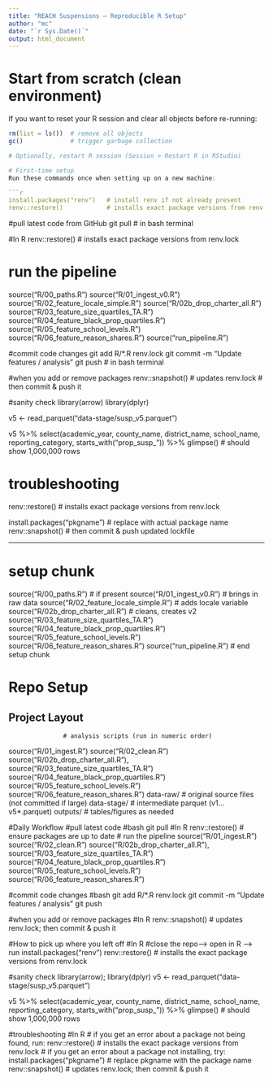 ```yaml
---
title: "REACH Suspensions – Reproducible R Setup"
author: "mc"
date: "`r Sys.Date()`"
output: html_document
---
```

# Start from scratch (clean environment)
If you want to reset your R session and clear all objects before re-running:

```r
rm(list = ls())  # remove all objects
gc()             # trigger garbage collection

# Optionally, restart R session (Session > Restart R in RStudio) 

# First-time setup
Run these commands once when setting up on a new machine:

```r
install.packages("renv")   # install renv if not already present
renv::restore()            # installs exact package versions from renv.lock
```

#pull latest code from GitHub
git pull # in bash terminal

#In R
renv::restore()
# installs exact package versions from renv.lock

# run the pipeline
source("R/00_paths.R")
source("R/01_ingest_v0.R")
source("R/02_feature_locale_simple.R")
source("R/02b_drop_charter_all.R")
source("R/03_feature_size_quartiles_TA.R")
source("R/04_feature_black_prop_quartiles.R")
source("R/05_feature_school_levels.R")
source("R/06_feature_reason_shares.R")
source("run_pipeline.R")

#commit code changes
git add R/*.R renv.lock
git commit -m "Update features / analysis"
git push # in bash terminal

#when you add or remove packages
renv::snapshot()    # updates renv.lock
# then commit & push it

#sanity check
library(arrow)
library(dplyr)

v5 <- read_parquet("data-stage/susp_v5.parquet")

v5 %>%
  select(academic_year, county_name, district_name, school_name,
         reporting_category, starts_with("prop_susp_")) %>%
  glimpse()
# should show 1,000,000 rows

# troubleshooting
renv::restore() # installs exact package versions from renv.lock

install.packages("pkgname")   # replace with actual package name
renv::snapshot()              # then commit & push updated lockfile


---
# setup chunk
source("R/00_paths.R")                  # if present
source("R/01_ingest_v0.R")              # brings in raw data
source("R/02_feature_locale_simple.R")  # adds locale variable
source("R/02b_drop_charter_all.R")      # cleans, creates v2
source("R/03_feature_size_quartiles_TA.R")
source("R/04_feature_black_prop_quartiles.R")
source("R/05_feature_school_levels.R")
source("R/06_feature_reason_shares.R")
source("run_pipeline.R")
# end setup chunk

# Repo Setup
## Project Layout
                   # analysis scripts (run in numeric order)
source("R/01_ingest.R")
source("R/02_clean.R")
source("R/02b_drop_charter_all.R"),
source("R/03_feature_size_quartiles_TA.R")
source("R/04_feature_black_prop_quartiles.R")
source("R/05_feature_school_levels.R")
source("R/06_feature_reason_shares.R")
data-raw/               # original source files (not committed if large)
data-stage/             # intermediate parquet (v1…v5*.parquet)
outputs/                # tables/figures as needed

#Daily Workflow
#pull latest code
#bash
git pull
#In R
renv::restore()  # ensure packages are up to date
# run the pipeline
source("R/01_ingest.R")
source("R/02_clean.R")
source("R/02b_drop_charter_all.R"),
source("R/03_feature_size_quartiles_TA.R")
source("R/04_feature_black_prop_quartiles.R")
source("R/05_feature_school_levels.R")
source("R/06_feature_reason_shares.R")

#commit code changes
#bash
git add R/*.R renv.lock
git commit -m "Update features / analysis"
git push

#when you add or remove packages
#In R
renv::snapshot()    # updates renv.lock; then commit & push it

#How to pick up where you left off
#In R
#close the repo--> open in R --> run
install.packages("renv")
renv::restore() # installs the exact package versions from renv.lock

#sanity check
library(arrow); library(dplyr)
v5 <- read_parquet("data-stage/susp_v5.parquet")

v5 %>%
  select(academic_year, county_name, district_name, school_name,
         reporting_category, starts_with("prop_susp_")) %>%
  glimpse() # should show 1,000,000 rows
  
 #troubleshooting
#In R
# if you get an error about a package not being found, run:
renv::restore()  # installs the exact package versions from renv.lock
# if you get an error about a package not installing, try:
install.packages("pkgname")  # replace pkgname with the package name
renv::snapshot()            # updates renv.lock; then commit & push it
